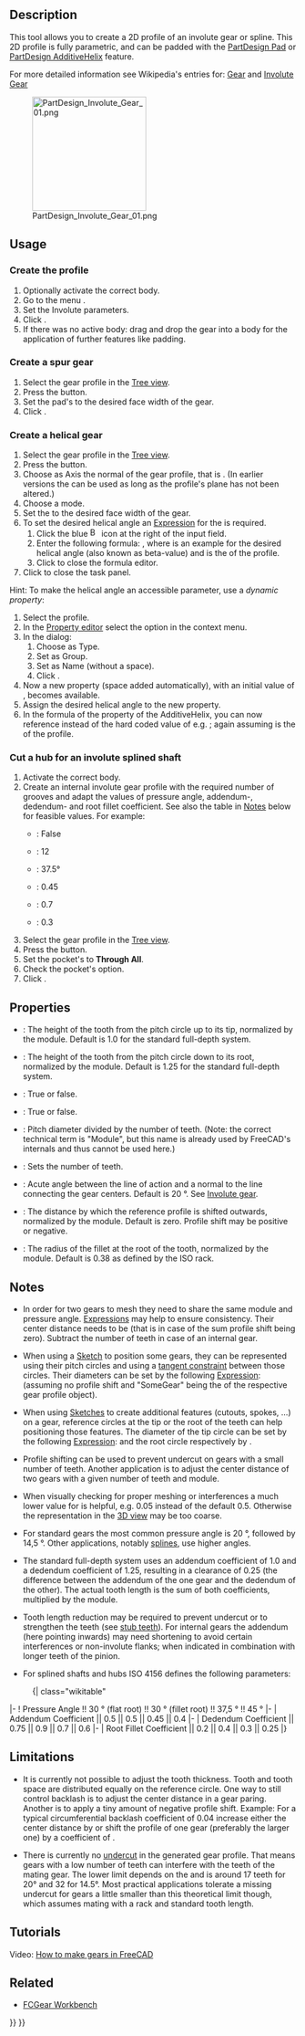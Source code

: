 <languages/>

<div class="mw-translate-fuzzy">
{{Docnav/cs
|[[PartDesign_WizardShaft|Shaft design wizard]]
|[[PartDesign MoveTip|Set tip]]
|[[PartDesign_Workbench|PartDesign]]
|IconL=WizardShaft.svg
|IconC=Workbench_PartDesign.svg
|IconR=PartDesign MoveTip.svg
}}
</div>

<div class="mw-translate-fuzzy">
{{GuiCommand/cs
|Name=PartDesign InvoluteGear
|Name/cs=PartDesign InvoluteGear
|MenuLocation=Part Design → Involute gear...
|Workbenches=[[PartDesign Workbench/cs|PartDesign]]
}}
</div>

== Description ==

This tool allows you to create a 2D profile of an involute gear or spline. This 2D profile is fully parametric, and can be padded with the [[PartDesign_Pad|PartDesign Pad]] or [[PartDesign_AdditiveHelix|PartDesign AdditiveHelix]] feature.

For more detailed information see Wikipedia's entries for: [https://en.wikipedia.org/wiki/Gear Gear] and [https://en.wikipedia.org/wiki/Involute_gear Involute Gear]

[[File:PartDesign_Involute_Gear_01.png|200px]]

==Usage==

=== Create the profile ===

# Optionally activate the correct body.
# Go to the menu {{MenuCommand|Part Design → [[File:PartDesign_InvoluteGear.svg|16px]] Involute gear...}}.
# Set the Involute parameters.
# Click {{Button|OK}}.
# If there was no active body: drag and drop the gear into a body for the application of further features like padding.

=== Create a spur gear ===

# Select the gear profile in the [[Tree_view|Tree view]].
# Press the {{Button|[[Image:PartDesign_Pad.svg|16px]] [[PartDesign_Pad|PartDesign Pad]]}} button.
# Set the pad's {{PropertyData|Length}} to the desired face width of the gear.
# Click {{Button|OK}}.

=== Create a helical gear ===

# Select the gear profile in the [[Tree_view|Tree view]].
# Press the {{Button|[[Image:PartDesign_AdditiveHelix.svg|16px]] [[PartDesign_AdditiveHelix|PartDesign AdditiveHelix]]}} button.
# Choose as Axis the normal of the gear profile, that is {{MenuCommand|Normal sketch axis}} {{Version|0.20}}. (In earlier versions the {{MenuCommand|Base Z axis}} can be used as long as the profile's plane has not been altered.)
# Choose a {{MenuCommand|Height-Turns}} mode.
# Set the {{PropertyData|Height}} to the desired face width of the gear.
# To set the desired helical angle an [[Expressions|Expression]] for the {{PropertyData|Turns}} is required.
## Click the blue [[Image:Bound-expression.svg|16px]] icon at the right of the input field.
## Enter the following formula: {{incode|Height * tan(25°) / (InvoluteGear.NumberOfTeeth * InvoluteGear.Modules * pi)}}, where {{incode|25°}} is an example for the desired helical angle (also known as beta-value) and {{incode|InvoluteGear}} is the  {{PropertyData|Name}} of the profile.
## Click {{Button|OK}} to close the formula editor.
# Click {{Button|OK}} to close the task panel.

Hint: To make the helical angle an accessible parameter, use a ''dynamic property'':
# Select the profile.
# In the [[Property_editor|Property editor]] select the {{MenuCommand|Add Property}} option in the context menu.
# In the {{MenuCommand|Add Property}} dialog:
## Choose {{incode|App::PropertyAngle}} as Type.
## Set {{incode|Gear}} as Group.
## Set {{incode|HelicalAngle}} as Name (without a space).
## Click {{Button|OK}}.
# Now a new property {{PropertyData|Helical Angle}} (space added automatically), with an initial value of {{incode|0.0°}}, becomes available.
# Assign the desired helical angle to the new property.
# In the formula of the {{PropertyData|Turns}} property of the AdditiveHelix, you can now reference {{incode|InvoluteGear.HelicalAngle}} instead of the hard coded value of e.g. {{incode|25°}}; again assuming {{incode|InvoluteGear}} is the {{PropertyData|Name}} of the profile.

=== Cut a hub for an involute splined shaft ===

{{Version|0.21}}

# Activate the correct body.
# Create an internal involute gear profile with the required number of grooves and adapt the values of pressure angle, addendum-, dedendum- and root fillet coefficient. See also the table in [[#Notes|Notes]] below for feasible values. For example:
#* {{PropertyData|External Gear}}: False
#* {{PropertyData|Number Of Teeth}}: 12
#* {{PropertyData|Pressure Angle}}: 37.5°
#* {{PropertyData|Addendum Coefficient}}: 0.45
#* {{PropertyData|Dedendum Coefficient}}: 0.7
#* {{PropertyData|Root Fillet Coefficient}}: 0.3
# Select the gear profile in the [[Tree_view|Tree view]].
# Press the {{Button|[[Image:PartDesign_Pocket.svg|16px]] '''Pocket'''}} button.
# Set the pocket's {{PropertyData|Type}} to '''Through All'''.
# Check the pocket's {{PropertyData|Symmetric To Plane}} option.
# Click  {{Button|OK}}.

== Properties ==

* {{PropertyData|Addendum Coefficient}}: The height of the tooth from the pitch circle up to its tip, normalized by the module. Default is 1.0 for the standard full-depth system. {{Version|0.21}}

* {{PropertyData|Dedendum Coefficient}}: The height of the tooth from the pitch circle down to its root, normalized by the module. Default is 1.25 for the standard full-depth system. {{Version|0.21}}

* {{PropertyData|External Gear}}: True or false.

* {{PropertyData|High Precision}}: True or false.

* {{PropertyData|Modules}}: Pitch diameter divided by the number of teeth. (Note: the correct technical term is "Module", but this name is already used by FreeCAD's internals and thus cannot be used here.)

* {{PropertyData|Number Of Teeth}}: Sets the number of teeth.

* {{PropertyData|Pressure Angle}}: Acute angle between the line of action and a normal to the line connecting the gear centers. Default is 20 °. See [https://en.wikipedia.org/wiki/Involute_gear Involute gear].

* {{PropertyData|Profile Shift Coefficient}}: The distance by which the reference profile is shifted outwards, normalized by the module. Default is zero. Profile shift may be positive or negative. {{Version|0.21}}

* {{PropertyData|Root Fillet Coefficient}}: The radius of the fillet at the root of the tooth, normalized by the module. Default is 0.38 as defined by the ISO rack. {{Version|0.21}}

== Notes ==

* In order for two gears to mesh they need to share the same module and pressure angle. [[Expressions|Expressions]] may help to ensure consistency. Their center distance needs to be {{incode|(NumberOfTeeth + OtherGear.NumberOfTeeth) * Modules / 2}} (that is in case of the sum profile shift being zero). Subtract the number of teeth in case of an internal gear.

* When using a [[Sketch|Sketch]] to position some gears, they can be represented using their pitch circles and using a [[Sketcher_ConstrainTangent|tangent constraint]] between those circles. Their diameters can be set by the following [[Expressions|Expression]]: {{incode|SomeGear.NumberOfTeeth * SomeGear.Modules}} (assuming no profile shift and "SomeGear" being the {{PropertyData|Name}} of the respective gear profile object).

* When using [[Sketch|Sketches]] to create additional features (cutouts, spokes, ...) on a gear, reference circles at the tip or the root of the teeth can help positioning those features. The diameter of the tip circle can be set by the following [[Expressions|Expression]]: {{incode|(SomeGear.NumberOfTeeth + 2 * (SomeGear.AddendumCoefficient + SomeGear.ProfileShiftCoefficient)) * SomeGear.Modules}} and the root circle respectively by {{incode|(SomeGear.NumberOfTeeth - 2 * (SomeGear.DedendumCoefficient - SomeGear.ProfileShiftCoefficient)) * SomeGear.Modules}}.

* Profile shifting can be used to prevent undercut on gears with a small number of teeth. Another application is to adjust the center distance of two gears with a given number of teeth and module.

* When visually checking for proper meshing or interferences a much lower value for {{PropertyView|Deviation}} is helpful, e.g. 0.05 instead of the default 0.5. Otherwise the representation in the [[3D_view|3D view]] may be too coarse.

* For standard gears the most common pressure angle is 20 °, followed by 14,5 °. Other applications, notably [https://en.wikipedia.org/wiki/Spline_(mechanical) splines], use higher angles.

* The standard full-depth system uses an addendum coefficient of 1.0 and a dedendum coefficient of 1.25, resulting in a clearance of 0.25 (the difference between the addendum of the one gear and the dedendum of the other). The actual tooth length is the sum of both coefficients, multiplied by the module.

* Tooth length reduction may be required to prevent undercut or to strengthen the teeth (see [https://khkgears.net/new/gear_knowledge/gear-nomenclature/stub-teeth.html stub teeth]). For internal gears the addendum (here pointing inwards) may need shortening to avoid certain interferences or non-involute flanks; when indicated in combination with longer teeth of the pinion.

* For splined shafts and hubs ISO 4156 defines the following parameters:
: {| class="wikitable"
|-
! Pressure Angle          !! 30 ° (flat root) !! 30 ° (fillet root) !! 37,5 ° !! 45 °
|-
| Addendum Coefficient    || 0.5 || 0.5 || 0.45 || 0.4
|-
| Dedendum Coefficient    || 0.75 || 0.9 || 0.7 || 0.6
|-
| Root Fillet Coefficient || 0.2 || 0.4 || 0.3 || 0.25
|}

==Limitations==

* It is currently not possible to adjust the tooth thickness. Tooth and tooth space are distributed equally on the reference circle. One way to still control backlash is to adjust the center distance in a gear paring. Another is to apply a tiny amount of negative profile shift. Example: For a typical circumferential backlash coefficient of 0.04 increase either the center distance by {{incode|(0.04 * Modules / 2) / tan(PressureAngle)}} or shift the profile of one gear (preferably the larger one) by a coefficient of {{incode|-(0.04 / 2) / tan(PressureAngle))}}.

* There is currently no [https://www.tec-science.com/mechanical-power-transmission/involute-gear/undercut/ undercut] in the generated gear profile. That means gears with a low number of teeth can interfere with the teeth of the mating gear. The lower limit depends on the {{PropertyData|Pressure Angle}} and is around 17 teeth for 20° and 32 for 14.5°. Most practical applications tolerate a missing undercut for gears a little smaller than this theoretical limit though, which assumes mating with a rack and standard tooth length.

==Tutorials==

Video: [https://www.youtube.com/watch?v=8VNhTrnFMfE How to make gears in FreeCAD]

==Related==

* [[FCGear_Workbench|FCGear Workbench]]


<div class="mw-translate-fuzzy">
{{Docnav/cs
|[[PartDesign_WizardShaft|Shaft design wizard]]
|[[PartDesign MoveTip|Set tip]]
|[[PartDesign_Workbench|PartDesign]]
|IconL=WizardShaft.svg
|IconC=Workbench_PartDesign.svg
|IconR=PartDesign MoveTip.svg
}}
</div>

{{PartDesign Tools navi{{#translation:}}}}
{{Userdocnavi{{#translation:}}}}